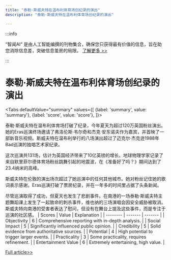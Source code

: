 ```yaml
---
title: "泰勒·斯威夫特在温布利体育场创纪录的演出"
description: "泰勒·斯威夫特在温布利体育场创纪录的演出"

---
```



:::info

“智闻AI“ 是由人工智能编撰的刊物集合，确保您只获得最有价值的信息，旨在助您消除信息差，突破信息茧房的局限。  [了解更多 >>](/)

:::

# 泰勒·斯威夫特在温布利体育场创纪录的演出


<Tabs
	defaultValue="summary"
	values={[
	{label: 'summary', value: 'summary'},
	{label: 'score', value: 'score'},
]}>
<TabItem value="summary">


泰勒·斯威夫特在温布利体育场打破了纪录，今年夏天为超过120万英国粉丝演出。她的Eras巡演终场邀请了弗洛伦斯·韦尔奇和杰克·安东诺夫作为嘉宾，并首映了一部新音乐视频。斯威夫特在温布利举行的八场演出超过了迈克尔·杰克逊1988年Bad巡演的独唱艺术家纪录。

这次巡演共131场，估计为英国经济带来了10亿英镑的增长。地球物理学家记录了来自默里菲尔德体育场粉丝跳舞引起的地震波，在《准备好了吗？》期间达到了23.4纳米的高峰。

斯威夫特在伦敦的演出场次超过了她巡演中的任何其他城市。她对粉丝记住她的歌词表示感谢。Eras巡演打破了票房纪录，并在一年多的时间里占据了头条新闻。

尽管巡演取得了成功，但夏天也发生了悲剧事件。在南港的一场泰勒·斯威夫特主题舞蹈课上发生了一起致命的刺杀事件，维也纳的三场演唱会因安全威胁被取消。斯威夫特向南港的受害者表达了慰问，但没有在舞台上提及这些事件，而是专注于巡演的社区感。
</TabItem>
<TabItem value="score">
	| Scores     | Value   | Explanation |
	| -------- | ------- | ------- |
	| Objectivity  | 6    | Comprehensive reporting with in-depth analysis.    |
	| Social Impact | 5     | Significantly influenced public opinion.    |
	| Credibility    | 5    | Solid evidence from authoritative sources.    |
	| Potential    | 4    | High potential to trigger larger events.    |
	| Practicality    | 3    | Some practicality, requires refinement.    |
	| Entertainment Value    | 6    | Extremely entertaining, high value.    |
</TabItem>
</Tabs>

[Full article>>](https://www.bbc.com/news/articles/cr5nr3n6epvo)
